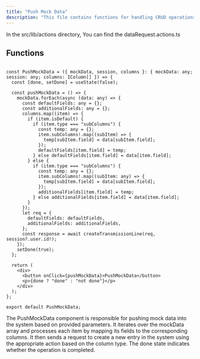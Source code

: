 ```yaml
---
title: "Push Mock Data"
description: "This file contains functions for handling CRUD operations on data requests within a server application."
---
```


In the <Highlight>src/lib/actions</Highlight> directory, You can find the <Highlight>dataRequest.actions.ts</Highlight>

## Functions

```tsx:getAllDataRequests

const PushMockData = ({ mockData, session, columns }: { mockData: any; session: any; columns: IColumn[] }) => {
  const [done, setDone] = useState(false);

  const pushMockData = () => {
    mockData.forEach(async (data: any) => {
      const defaultFields: any = {};
      const additionalFields: any = {};
      columns.map((item) => {
        if (item.isDefault) {
          if (item.type === "subColumns") {
            const temp: any = {};
            item.subColumns!.map((subItem) => {
              temp[subItem.field] = data[subItem.field];
            });
            defaultFields[item.field] = temp;
          } else defaultFields[item.field] = data[item.field];
        } else {
          if (item.type === "subColumns") {
            const temp: any = {};
            item.subColumns!.map((subItem: any) => {
              temp[subItem.field] = data[subItem.field];
            });
            additionalFields[item.field] = temp;
          } else additionalFields[item.field] = data[item.field];
        }
      });
      let req = {
        defaultFields: defaultFields,
        additionalFields: additionalFields,
      };
      const response = await createTransmissionLine(req, session?.user.id!);
    });
    setDone(true);
  };

  return (
    <div>
      <button onClick={pushMockData}>PushMockData</button>
      <p>{done ? "done" : "not done"}</p>
    </div>
  );
};

export default PushMockData;

```
The PushMockData component is responsible for pushing mock data into the system based on provided parameters. It iterates over the mockData array and processes each item by mapping its fields to the corresponding columns. It then sends a request to create a new entry in the system using the appropriate action based on the column type. The done state indicates whether the operation is completed.
